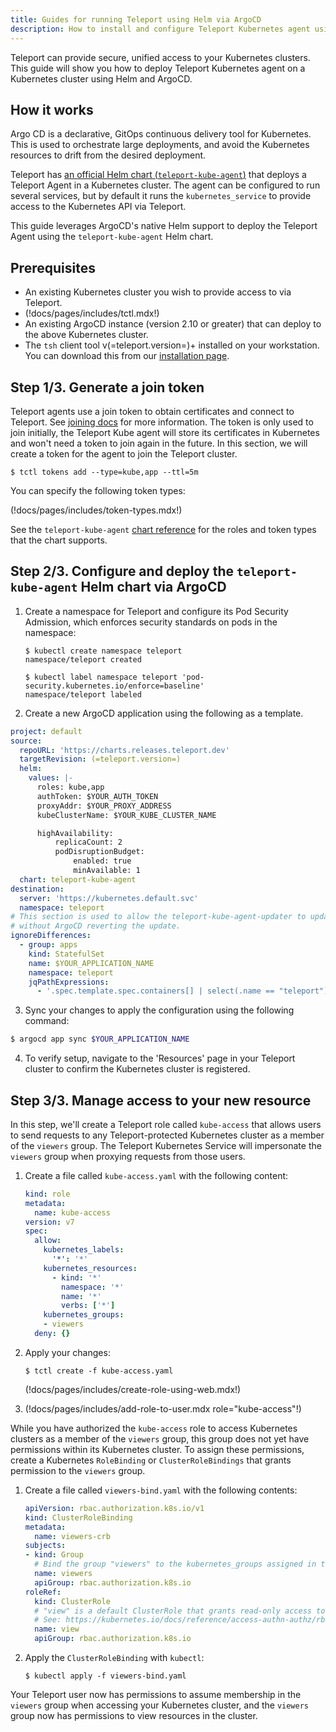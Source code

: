 ```yaml
---
title: Guides for running Teleport using Helm via ArgoCD
description: How to install and configure Teleport Kubernetes agent using Helm and ArgoCD
---
```


Teleport can provide secure, unified access to your Kubernetes clusters. This
guide will show you how to deploy Teleport Kubernetes agent on a Kubernetes cluster using Helm
and ArgoCD.

## How it works

Argo CD is a declarative, GitOps continuous delivery tool for Kubernetes. This is used to orchestrate large deployments, and avoid the Kubernetes resources to drift from the desired deployment.

Teleport has [an official Helm chart (`teleport-kube-agent`)](../../../reference/helm-reference/teleport-kube-agent.mdx) that deploys a Teleport Agent in a Kubernetes cluster. The agent can be configured to run several services, but by default it runs the `kubernetes_service` to provide access to the Kubernetes API via Teleport.

This guide leverages ArgoCD's native Helm support to deploy the Teleport Agent using the `teleport-kube-agent` Helm chart.

## Prerequisites

- An existing Kubernetes cluster you wish to provide access to via Teleport.
- (!docs/pages/includes/tctl.mdx!)
- An existing ArgoCD instance (version 2.10 or greater) that can deploy to the
  above Kubernetes cluster.
- The `tsh` client tool v(=teleport.version=)+ installed on your workstation.
  You can download this from our [installation page](../../../installation/installation.mdx).
  
## Step 1/3. Generate a join token

Teleport agents use a join token to obtain certificates and connect to Teleport. See [joining docs](../../../reference/join-methods.mdx) for more information.
The token is only used to join initially, the Teleport Kube agent will store its
certificates in Kubernetes and won't need a token to join again in the future.
In this section, we will create a token for the agent to join the Teleport cluster.
```code
$ tctl tokens add --type=kube,app --ttl=5m
```

You can specify the following token types:

(!docs/pages/includes/token-types.mdx!)

See the `teleport-kube-agent` [chart
reference](../../../reference/helm-reference/teleport-kube-agent.mdx#roles) for the
roles and token types that the chart supports.

## Step 2/3. Configure and deploy the `teleport-kube-agent` Helm chart via ArgoCD

1. Create a namespace for Teleport and configure its Pod Security Admission,
   which enforces security standards on pods in the namespace:

   ```code
   $ kubectl create namespace teleport
   namespace/teleport created
   
   $ kubectl label namespace teleport 'pod-security.kubernetes.io/enforce=baseline'
   namespace/teleport labeled
   ```

2. Create a new ArgoCD application using the following as a template.

``` yaml
project: default
source:
  repoURL: 'https://charts.releases.teleport.dev'
  targetRevision: (=teleport.version=)
  helm:
    values: |-
      roles: kube,app
      authToken: $YOUR_AUTH_TOKEN
      proxyAddr: $YOUR_PROXY_ADDRESS
      kubeClusterName: $YOUR_KUBE_CLUSTER_NAME

      highAvailability:
          replicaCount: 2
          podDisruptionBudget:
              enabled: true
              minAvailable: 1
  chart: teleport-kube-agent
destination:
  server: 'https://kubernetes.default.svc'
  namespace: teleport
# This section is used to allow the teleport-kube-agent-updater to update the agent
# without ArgoCD reverting the update.
ignoreDifferences:
  - group: apps
    kind: StatefulSet
    name: $YOUR_APPLICATION_NAME
    namespace: teleport
    jqPathExpressions:
      - '.spec.template.spec.containers[] | select(.name == "teleport").image'
```

3. Sync your changes to apply the configuration using the following command:
```bash
$ argocd app sync $YOUR_APPLICATION_NAME
```
4. To verify setup, navigate to the 'Resources' page in your Teleport
   cluster to confirm the Kubernetes cluster is registered.

## Step 3/3. Manage access to your new resource

In this step, we'll create a Teleport role called `kube-access`
that allows users to send requests to any Teleport-protected Kubernetes
cluster as a member of the `viewers` group. The Teleport Kubernetes Service
will impersonate the `viewers` group when proxying requests from those users.

1. Create a file called `kube-access.yaml` with the following content:

   ```yaml
   kind: role
   metadata:
     name: kube-access
   version: v7
   spec:
     allow:
       kubernetes_labels:
         '*': '*'
       kubernetes_resources:
         - kind: '*'
           namespace: '*'
           name: '*'
           verbs: ['*']
       kubernetes_groups:
       - viewers
     deny: {}
   ```

1. Apply your changes:

   ```code
   $ tctl create -f kube-access.yaml
   ```

   (!docs/pages/includes/create-role-using-web.mdx!)

1. (!docs/pages/includes/add-role-to-user.mdx role="kube-access"!)

While you have authorized the `kube-access` role to access Kubernetes clusters
as a member of the `viewers` group, this group does not yet have permissions
within its Kubernetes cluster. To assign these permissions, create a Kubernetes
`RoleBinding` or `ClusterRoleBindings` that grants permission to the `viewers`
group.

1. Create a file called `viewers-bind.yaml` with the following contents:

   ```yaml
   apiVersion: rbac.authorization.k8s.io/v1
   kind: ClusterRoleBinding
   metadata:
     name: viewers-crb
   subjects:
   - kind: Group
     # Bind the group "viewers" to the kubernetes_groups assigned in the "kube-access" role
     name: viewers
     apiGroup: rbac.authorization.k8s.io
   roleRef:
     kind: ClusterRole
     # "view" is a default ClusterRole that grants read-only access to resources
     # See: https://kubernetes.io/docs/reference/access-authn-authz/rbac/#user-facing-roles
     name: view
     apiGroup: rbac.authorization.k8s.io
   ```

1. Apply the `ClusterRoleBinding` with `kubectl`:

   ```code
   $ kubectl apply -f viewers-bind.yaml
   ```

Your Teleport user now has permissions to assume membership in the `viewers`
group when accessing your Kubernetes cluster, and the `viewers` group now has
permissions to view resources in the cluster.
